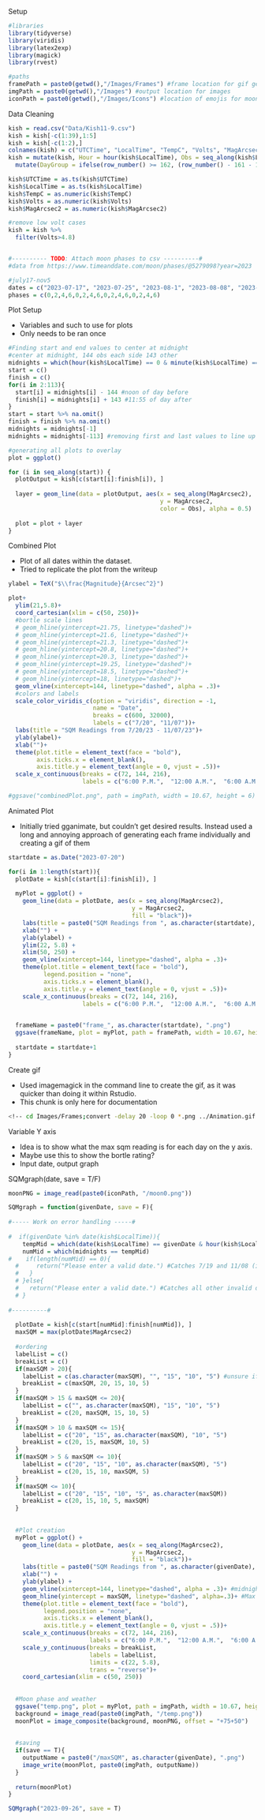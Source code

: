 Setup

```r
#libraries
library(tidyverse)
library(viridis)
library(latex2exp)
library(magick)
library(rvest)

#paths
framePath = paste0(getwd(),"/Images/Frames") #frame location for gif generation
imgPath = paste0(getwd(),"/Images") #output location for images
iconPath = paste0(getwd(),"/Images/Icons") #location of emojis for moon and weather
```

Data Cleaning

```r
kish = read.csv("Data/Kish11-9.csv")
kish = kish[-c(1:39),1:5]
kish = kish[-c(1:2),]
colnames(kish) = c("UTCTime", "LocalTime", "TempC", "Volts", "MagArcsec2") 
kish = mutate(kish, Hour = hour(kish$LocalTime), Obs = seq_along(kish$LocalTime)) %>%
  mutate(DayGroup = ifelse(row_number() >= 162, (row_number() - 161 - 1) %/% 288 + 1, 0))

kish$UTCTime = as.ts(kish$UTCTime)
kish$LocalTime = as.ts(kish$LocalTime)
kish$TempC = as.numeric(kish$TempC)
kish$Volts = as.numeric(kish$Volts)
kish$MagArcsec2 = as.numeric(kish$MagArcsec2)

#remove low volt cases
kish = kish %>%
  filter(Volts>4.8)


#---------- TODO: Attach moon phases to csv ----------#
#data from https://www.timeanddate.com/moon/phases/@5279098?year=2023

#july17-nov5
dates = c("2023-07-17", "2023-07-25", "2023-08-1", "2023-08-08", "2023-08-16", "2023-08-24", "2023-08-30", "2023-09-6", "2023-09-14", "2023-09-22", "2023-09-29", "2023-10-6", "2023-10-14", "2023-10-21", "2023-10-28", "2023-11-05")
phases = c(0,2,4,6,0,2,4,6,0,2,4,6,0,2,4,6)

```

Plot Setup

* Variables and such to use for plots
* Only needs to be ran once

```r
#Finding start and end values to center at midnight
#center at midnight, 144 obs each side 143 other
midnights = which(hour(kish$LocalTime) == 0 & minute(kish$LocalTime) == 0)
start = c()
finish = c()
for(i in 2:113){
  start[i] = midnights[i] - 144 #noon of day before
  finish[i] = midnights[i] + 143 #11:55 of day after
}
start = start %>% na.omit()
finish = finish %>% na.omit()
midnights = midnights[-1]
midnights = midnights[-113] #removing first and last values to line up with start and finish

#generating all plots to overlay
plot = ggplot()

for (i in seq_along(start)) {
  plotOutput = kish[c(start[i]:finish[i]), ]
  
  layer = geom_line(data = plotOutput, aes(x = seq_along(MagArcsec2),
                                           y = MagArcsec2,
                                           color = Obs), alpha = 0.5) 
  
  plot = plot + layer
}
```

Combined Plot

* Plot of all dates within the dataset.
* Tried to replicate the plot from the writeup

```r
ylabel = TeX("$\\frac{Magnitude}{Arcsec^2}")

plot+
  ylim(21,5.8)+
  coord_cartesian(xlim = c(50, 250))+
  #bortle scale lines
  # geom_hline(yintercept=21.75, linetype="dashed")+
  # geom_hline(yintercept=21.6, linetype="dashed")+
  # geom_hline(yintercept=21.3, linetype="dashed")+
  # geom_hline(yintercept=20.8, linetype="dashed")+
  # geom_hline(yintercept=20.3, linetype="dashed")+
  # geom_hline(yintercept=19.25, linetype="dashed")+
  # geom_hline(yintercept=18.5, linetype="dashed")+
  # geom_hline(yintercept=18, linetype="dashed")+
  geom_vline(xintercept=144, linetype="dashed", alpha = .3)+
  #colors and labels
  scale_color_viridis_c(option = "viridis", direction = -1,
                        name = "Date",
                        breaks = c(600, 32000),
                        labels = c("7/20", "11/07"))+
  labs(title = "SQM Readings from 7/20/23 - 11/07/23")+
  ylab(ylabel)+
  xlab("")+
  theme(plot.title = element_text(face = "bold"),
        axis.ticks.x = element_blank(),
        axis.title.y = element_text(angle = 0, vjust = .5))+
  scale_x_continuous(breaks = c(72, 144, 216),
                     labels = c("6:00 P.M.",  "12:00 A.M.",  "6:00 A.M."))

#ggsave("combinedPlot.png", path = imgPath, width = 10.67, height = 6) #Note that the dimensions are inches not pixels. Just used a 16:9 aspect ratio.

```

Animated Plot

* Initially tried gganimate, but couldn't get desired results. Instead used a long and annoying approach of generating each frame individually and creating a gif of them

```r

startdate = as.Date("2023-07-20")

for(i in 1:length(start)){
  plotDate = kish[c(start[i]:finish[i]), ]
  
  myPlot = ggplot() +
    geom_line(data = plotDate, aes(x = seq_along(MagArcsec2),
                                   y = MagArcsec2,
                                   fill = "black"))+
    labs(title = paste0("SQM Readings from ", as.character(startdate), " to ", as.character(startdate + 1)))+
    xlab("") +
    ylab(ylabel) +
    ylim(22, 5.8) +
    xlim(50, 250) +
    geom_vline(xintercept=144, linetype="dashed", alpha = .3)+
    theme(plot.title = element_text(face = "bold"),
          legend.position = "none",
          axis.ticks.x = element_blank(),
          axis.title.y = element_text(angle = 0, vjust = .5))+
    scale_x_continuous(breaks = c(72, 144, 216),
                     labels = c("6:00 P.M.",  "12:00 A.M.",  "6:00 A.M."))
  

  frameName = paste0("frame_", as.character(startdate), ".png")
  ggsave(frameName, plot = myPlot, path = framePath, width = 10.67, height = 6)
  
  startdate = startdate+1
}
```

Create gif

* Used imagemagick in the command line to create the gif, as it was quicker than doing it within Rstudio.
* This chunk is only here for documentation

```bash
<!-- cd Images/Frames;convert -delay 20 -loop 0 *.png ../Animation.gif -->
```

Variable Y axis

* Idea is to show what the max sqm reading is for each day on the y axis.
* Maybe use this to show the bortle rating?
* Input date, output graph

SQMgraph(date, save = T/F)

```r

moonPNG = image_read(paste0(iconPath, "/moon0.png"))

SQMgraph = function(givenDate, save = F){
  
#----- Work on error handling -----#
  
#  if(givenDate %in% date(kish$LocalTime)){
    tempMid = which(date(kish$LocalTime) == givenDate & hour(kish$LocalTime) == 0 & minute(kish$LocalTime) == 0)
    numMid = which(midnights == tempMid)
#    if(length(numMid) == 0){
  #     return("Please enter a valid date.") #Catches 7/19 and 11/08 (incomplete cases)
  #   }
  # }else{
  #   return("Please enter a valid date.") #Catches all other invalid dates
  # }
   
#----------#
    
  plotDate = kish[c(start[numMid]:finish[numMid]), ]
  maxSQM = max(plotDate$MagArcsec2)
  
  #ordering
  labelList = c()
  breakList = c()
  if(maxSQM > 20){
    labelList = c(as.character(maxSQM), "", "15", "10", "5") #unsure if leaving 20 out is best choice.
    breakList = c(maxSQM, 20, 15, 10, 5)
  }
  if(maxSQM > 15 & maxSQM <= 20){
    labelList = c("", as.character(maxSQM), "15", "10", "5")
    breakList = c(20, maxSQM, 15, 10, 5)
  }
  if(maxSQM > 10 & maxSQM <= 15){
    labelList = c("20", "15", as.character(maxSQM), "10", "5")
    breakList = c(20, 15, maxSQM, 10, 5)
  }
  if(maxSQM > 5 & maxSQM <= 10){
    labelList = c("20", "15", "10", as.character(maxSQM), "5")  
    breakList = c(20, 15, 10, maxSQM, 5)
  }
  if(maxSQM <= 10){
    labelList = c("20", "15", "10", "5", as.character(maxSQM))
    breakList = c(20, 15, 10, 5, maxSQM)
  }
  
  
  #Plot creation
  myPlot = ggplot() +
    geom_line(data = plotDate, aes(x = seq_along(MagArcsec2),
                                   y = MagArcsec2,
                                   fill = "black"))+
    labs(title = paste0("SQM Readings from ", as.character(givenDate), " to ", as.character(as.Date(givenDate)+1)))+
    xlab("") +
    ylab(ylabel) +
    geom_vline(xintercept=144, linetype="dashed", alpha = .3)+ #midnight
    geom_hline(yintercept = maxSQM, linetype="dashed", alpha=.3)+ #Max line
    theme(plot.title = element_text(face = "bold"),
          legend.position = "none",
          axis.ticks.x = element_blank(),
          axis.title.y = element_text(angle = 0, vjust = .5))+
    scale_x_continuous(breaks = c(72, 144, 216),
                       labels = c("6:00 P.M.",  "12:00 A.M.",  "6:00 A.M."))+
    scale_y_continuous(breaks = breakList,
                       labels = labelList,
                       limits = c(22, 5.8),
                       trans = "reverse")+
    coord_cartesian(xlim = c(50, 250))
  
  
  #Moon phase and weather
  ggsave("temp.png", plot = myPlot, path = imgPath, width = 10.67, height = 6)
  background = image_read(paste0(imgPath, "/temp.png"))
  moonPlot = image_composite(background, moonPNG, offset = "+75+50")
  
  
  #saving
  if(save == T){
    outputName = paste0("/maxSQM", as.character(givenDate), ".png")
    image_write(moonPlot, paste0(imgPath, outputName))
  }
  
  return(moonPlot)
}

SQMgraph("2023-09-26", save = T)
```












